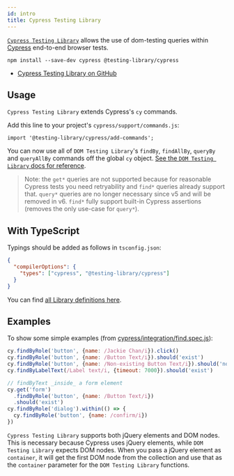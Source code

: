 ```yaml
---
id: intro
title: Cypress Testing Library
---
```


[`Cypress Testing Library`][gh] allows the use of dom-testing queries within
[Cypress](https://cypress.io) end-to-end browser tests.

```
npm install --save-dev cypress @testing-library/cypress
```

- [Cypress Testing Library on GitHub][gh]

## Usage

`Cypress Testing Library` extends Cypress's `cy` commands.

Add this line to your project's `cypress/support/commands.js`:

```
import '@testing-library/cypress/add-commands';
```

You can now use all of `DOM Testing Library`'s `findBy`, `findAllBy`, `queryBy`
and `queryAllBy` commands off the global `cy` object.
[See the `DOM Testing Library` docs for reference](https://testing-library.com/docs/dom-testing-library/api-queries).

> Note: the `get*` queries are not supported because for reasonable Cypress
> tests you need retryability and `find*` queries already support that. `query*`
> queries are no longer necessary since v5 and will be removed in v6. `find*`
> fully support built-in Cypress assertions (removes the only use-case for
> `query*`).

## With TypeScript

Typings should be added as follows in `tsconfig.json`:

```json
{
  "compilerOptions": {
    "types": ["cypress", "@testing-library/cypress"]
  }
}
```

You can find
[all Library definitions here](https://github.com/testing-library/cypress-testing-library/blob/master/types/index.d.ts).

## Examples

To show some simple examples (from
[cypress/integration/find.spec.js](https://github.com/testing-library/cypress-testing-library/blob/97939da7d4707a71049884c0324c0eda56e26fc2/cypress/integration/find.spec.js)):

```javascript
cy.findByRole('button', {name: /Jackie Chan/i}).click()
cy.findByRole('button', {name: /Button Text/i}).should('exist')
cy.findByRole('button', {name: /Non-existing Button Text/i}).should('not.exist')
cy.findByLabelText(/Label text/i, {timeout: 7000}).should('exist')

// findByText _inside_ a form element
cy.get('form')
  .findByRole('button', {name: /Button Text/i})
  .should('exist')
cy.findByRole('dialog').within(() => {
  cy.findByRole('button', {name: /confirm/i})
})
```

`Cypress Testing Library` supports both jQuery elements and DOM nodes. This is
necessary because Cypress uses jQuery elements, while `DOM Testing Library`
expects DOM nodes. When you pass a jQuery element as `container`, it will get
the first DOM node from the collection and use that as the `container` parameter
for the `DOM Testing Library` functions.

[gh]: https://github.com/testing-library/cypress-testing-library

